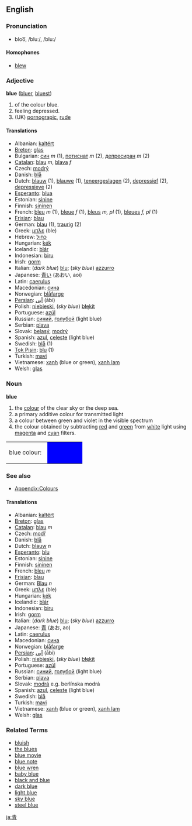 ==English==
===Pronunciation===
*bloo͞, /bluː/, /blu:/
====Homophones====
*[[blew]]

===Adjective===
'''blue''' ([[bluer]], [[bluest]]) 

# of the colour blue.
# feeling depressed.
# (UK) [[pornograpic]], [[rude]]

====Translations====
*Albanian: [[kaltërt]]
*[[Breton]]: [[glas]]
*Bulgarian: [[син]] ''m'' (1), [[потиснат]] ''m'' (2), [[депресиран]] ''m'' (2)
*[[Catalan]]: [[blau]] ''m'', [[blava]] ''f''
*Czech: [[modrý]]
*Danish: [[blå]]
*Dutch: [[blauw]] (1), [[blauwe]] (1), [[teneergeslagen]] (2), [[depressief]] (2), [[depressieve]] (2)
*[[Esperanto]]: [[blua]]
*Estonian: [[sinine]]
*Finnish: [[sininen]]
*French: [[bleu]] ''m'' (1), [[bleue]] ''f'' (1), [[bleus]] ''m, pl'' (1), [[bleues]] ''f, pl'' (1)
*[[Frisian]]: [[blau]]
*German: [[blau]] (1), [[traurig]] (2)
*Greek: [[μπλε]] (ble)
*Hebrew: [[כחול]] 
*Hungarian: [[kék]]
*Icelandic: [[blár]]
*Indonesian: [[biru]]
*Irish: [[gorm]]
*Italian: (''dark blue'') [[blu]]; (''sky blue'') [[azzurro]]
*Japanese: <font lang="ja">[[青い]] (あおい, aoi)</font>
*Latin: [[caerulus]]
*Macedonian: [[сина]]
*Norwegian: [[blåfarge]]
*[[Persian]]: [[آبی]] (ābi)
*Polish: [[niebieski]], (''sky blue'') [[błękit]]
*Portuguese: [[azúl]]
*Russian: [[синий]], [[голубой]] (light blue)
*Serbian: [[plava]]
*Slovak: [[belasý]], [[modrý]]
*Spanish: [[azul]], [[celeste]] (light blue)
*Swedish: [[blå]] (1)
*[[Tok Pisin]]: [[blu]] (1)
*Turkish: [[mavi]]
*Vietnamese: [[xanh]] (blue or green), [[xanh lam]]
*Welsh: [[glas]]

===Noun===
'''blue'''

#the [[color|colour]] of the clear sky or the deep sea.
#a primary additive colour for transmitted light
#a colour between green and violet in the visible spectrum 
#the colour obtained by subtracting [[red]] and [[green]] from [[white]] light using [[magenta]] and [[cyan]] filters.
<table><tr><td>blue colour: &nbsp;</td>
<td bgcolor="#0000FF" width="80">&nbsp; </td></tr></table>

===See also===
*[[Wiktionary_Appendix:Colours|Appendix:Colours]]

====Translations====
*Albanian: [[kaltërt]]
*[[Breton]]: [[glas]]
*[[Catalan]]: [[blau]] ''m''
*Czech: [[modř]]
*Danish: [[blå]]
*Dutch: [[blauw]] ''n''
*[[Esperanto]]: [[blu]]
*Estonian: [[sinine]]
*Finnish: [[sininen]]
*French: [[bleu]] ''m''
*[[Frisian]]: [[blau]]
*German: [[Blau]] ''n''
*Greek: [[μπλε]] (ble)
*Hungarian: [[kék]]
*Icelandic: [[blár]]
*Indonesian: [[biru]]
*Irish: [[gorm]]
*Italian: (''dark blue'') [[blu]]; (''sky blue'') [[azzurro]]
*Japanese: <font lang=ja">[[青]] (あお, ao)</font>
*Latin: [[caerulus]]
*Macedonian: [[сина]]
*Norwegian: [[blåfarge]]
*[[Persian]]: [[آبی]] (ābi)
*Polish: [[niebieski]], (''sky blue'') [[błękit]]
*Portuguese: [[azúl]]
*Russian: [[синий]], [[голубой]] (light blue)
*Serbian: [[plava]]
*Slovak:  [[modrá]] e.g. berlínska modrá
*Spanish: [[azul]], [[celeste]] (light blue)
*Swedish: [[blå]]
*Turkish: [[mavi]]
*Vietnamese: [[xanh]] (blue or green), [[xanh lam]]
*Welsh: [[glas]]

===Related Terms===
*[[bluish]]
*[[the blues]]
*[[blue movie]]
*[[blue note]]
*[[blue wren]]
*[[baby blue]]
*[[black and blue]]
*[[dark blue]]
*[[light blue]]
*[[sky blue]]
*[[steel blue]]

[[ja:青]]